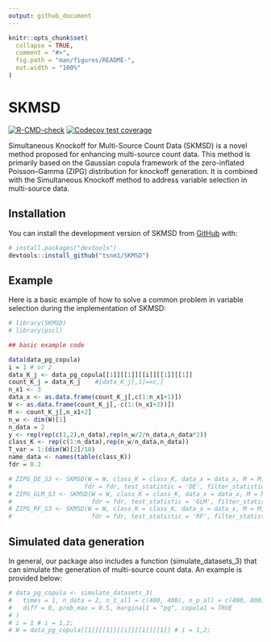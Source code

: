 ```yaml
---
output: github_document
---
```


<!-- README.md is generated from README.Rmd. Please edit that file -->

```r
knitr::opts_chunk$set(
  collapse = TRUE,
  comment = "#>",
  fig.path = "man/figures/README-",
  out.width = "100%"
)
```

# SKMSD

<!-- badges: start -->
[![R-CMD-check](https://github.com/tsnm1/SKMSD/actions/workflows/R-CMD-check.yaml/badge.svg)](https://github.com/tsnm1/SKMSD/actions/workflows/R-CMD-check.yaml)
[![Codecov test coverage](https://codecov.io/gh/tsnm1/SKMSD/branch/main/graph/badge.svg)](https://app.codecov.io/gh/tsnm1/SKMSD?branch=main)
<!-- badges: end -->

Simultaneous Knockoff for Multi-Source Count Data (SKMSD) is a novel method proposed for enhancing multi-source count data. This method is primarily based on the Gaussian copula framework of the zero-inflated Poisson–Gamma (ZIPG) distribution for knockoff generation. It is combined with the Simultaneous Knockoff method to address variable selection in multi-source data. 

## Installation

You can install the development version of SKMSD from [GitHub](https://github.com/) with:

``` r
# install.packages("devtools")
devtools::install_github("tsnm1/SKMSD")
```

## Example

Here is a basic example of how to solve a common problem in variable selection during the implementation of SKMSD:

```r
# library(SKMSD)
# library(pscl)

## basic example code

data(data_pg_copula)
i = 1 # or 2
data_K_j <- data_pg_copula[[1]][[1]][[i]][[1]][[1]] 
count_K_j = data_K_j    #[data_K_j[,1]==c,]
n_x1 <- 3
data_x <- as.data.frame(count_K_j[,c(1:n_x1+1)])
W <- as.data.frame(count_K_j[,-c(1:(n_x1+2))])
M <- count_K_j[,n_x1+2]
n_w <- dim(W)[1]
n_data = 2
y <- rep(rep(c(1,2),n_data),rep(n_w/2/n_data,n_data*2))
class_K <- rep(c(1:n_data),rep(n_w/n_data,n_data))
T_var = 1:(dim(W)[2]/10)
name_data <- names(table(class_K))
fdr = 0.2

# ZIPG_DE_S3 <- SKMSD(W = W, class_K = class_K, data_x = data_x, M = M, y = y, T_var = T_var,
#                    fdr = fdr, test_statistic = 'DE', filter_statistics = 3)
# ZIPG_GLM_S3 <- SKMSD(W = W, class_K = class_K, data_x = data_x, M = M, y = y, T_var = T_var,
#                      fdr = fdr, test_statistic = 'GLM', filter_statistics = 3)
# ZIPG_RF_S3 <- SKMSD(W = W, class_K = class_K, data_x = data_x, M = M, y = y, T_var = T_var,
#                      fdr = fdr, test_statistic = 'RF', filter_statistics = 3)

```


## Simulated data generation

In general, our package also includes a function (simulate_datasets_3) that can simulate the generation of multi-source count data. An example is provided below:

```r
# data_pg_copula <- simulate_datasets_3(
#   times = 1, n_data = 2, n_1_all = c(400, 400), n_p_all = c(400, 800), n_p = c(40, 80),
#   diff = 0, prob_max = 0.5, marginal1 = "pg", copula1 = TRUE
# )
# i = 1 # i = 1,2;
# W = data_pg_copula[[1]][[1]][[i]][[1]][[1]] # i = 1,2;
```

<!-- You'll still need to render `README.Rmd` regularly, to keep `README.md` up-to-date. `devtools::build_readme()` is handy for this. -->

<!-- You can also embed plots, for example: -->

<!-- ```{r pressure, echo = FALSE} -->
<!-- # plot(pressure) -->
<!-- ``` -->

<!-- In that case, don't forget to commit and push the resulting figure files, so they display on GitHub and CRAN. -->
